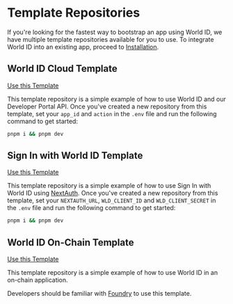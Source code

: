 # Template Repositories

If you're looking for the fastest way to bootstrap an app using World ID, we have multiple template repositories available for you to use. To integrate World ID into an existing app, proceed to [Installation](/world-id/quick-start/installation).

<span className="align-center mt-10 flex items-center justify-start gap-4">
	<h2 className="my-0">World ID Cloud Template</h2>
	<a
		className="w-1/6 rounded-lg border-gray-A1 bg-gray-200 px-2 py-1 text-gray-900 no-underline hover:no-underline"
		href="https://github.com/new?template_name=world-id-cloud-template&template_owner=worldcoin"
		target="_blank"
	>
		<p className="m-0 p-0 text-sm hover:no-underline">Use this Template</p>
	</a>
</span>

This template repository is a simple example of how to use World ID and our Developer Portal API. Once you've created a new repository from this template, set your `app_id` and `action` in the `.env` file and run the following command to get started:

```bash {{ title: "Usage" }}
pnpm i && pnpm dev
```

<span className="align-center mt-10 flex items-center justify-start gap-4">
	<h2 className="my-0">Sign In with World ID Template</h2>
	<a
		className="w-1/6 rounded-lg border-gray-A1 bg-gray-200 px-2 py-1 text-gray-900 no-underline hover:no-underline"
		href="https://github.com/new?template_name=world-id-nextauth-template&template_owner=worldcoin"
		target="_blank"
	>
		<p className="m-0 p-0 text-sm hover:no-underline">Use this Template</p>
	</a>
</span>

This template repository is a simple example of how to use Sign In with World ID using [NextAuth](https://next-auth.js.org/). Once you've created a new repository from this template, set your `NEXTAUTH_URL`, `WLD_CLIENT_ID` and `WLD_CLIENT_SECRET` in the `.env` file and run the following command to get started:

```bash {{ title: "Usage" }}
pnpm i && pnpm dev
```

<span className="align-center mt-10 flex items-center justify-start gap-4">
	<h2 className="my-0">World ID On-Chain Template</h2>
	<a
		className="w-1/6 rounded-lg border-gray-A1 bg-gray-200 px-2 py-1 text-gray-900 no-underline hover:no-underline"
		href="https://github.com/new?template_name=world-id-onchain-template&template_owner=worldcoin"
		target="_blank"
	>
		<p className="m-0 p-0 text-sm hover:no-underline">Use this Template</p>
	</a>
</span>

This template repository is a simple example of how to use World ID in an on-chain application.

Developers should be familiar with [Foundry](https://github.com/foundry-rs/foundry) to use this template.
